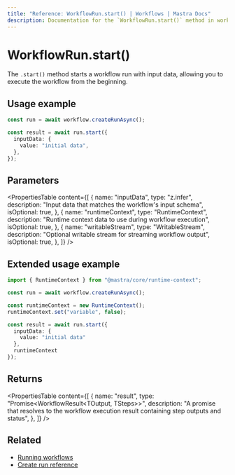 ```yaml
---
title: "Reference: WorkflowRun.start() | Workflows | Mastra Docs"
description: Documentation for the `WorkflowRun.start()` method in workflows, which starts a workflow run with input data.
---
```


# WorkflowRun.start()

The `.start()` method starts a workflow run with input data, allowing you to execute the workflow from the beginning.

## Usage example

```typescript
const run = await workflow.createRunAsync();

const result = await run.start({
  inputData: {
    value: "initial data",
  },
});
```

## Parameters

<PropertiesTable
  content={[
    {
      name: "inputData",
      type: "z.infer<TInput>",
      description: "Input data that matches the workflow's input schema",
      isOptional: true,
    },
    {
      name: "runtimeContext",
      type: "RuntimeContext",
      description: "Runtime context data to use during workflow execution",
      isOptional: true,
    },
    {
      name: "writableStream",
      type: "WritableStream<ChunkType>",
      description: "Optional writable stream for streaming workflow output",
      isOptional: true,
    },
  ]}
/>

## Extended usage example

```typescript showLineNumbers copy
import { RuntimeContext } from "@mastra/core/runtime-context";

const run = await workflow.createRunAsync();

const runtimeContext = new RuntimeContext();
runtimeContext.set("variable", false);

const result = await run.start({
  inputData: {
    value: "initial data"
  },
  runtimeContext
});
```

## Returns

<PropertiesTable
  content={[
    {
      name: "result",
      type: "Promise<WorkflowResult<TOutput, TSteps>>",
      description: "A promise that resolves to the workflow execution result containing step outputs and status",
    },
  ]}
/>

## Related

- [Running workflows](../../docs/workflows/overview.mdx#running-workflows)
- [Create run reference](./create-run.mdx)

